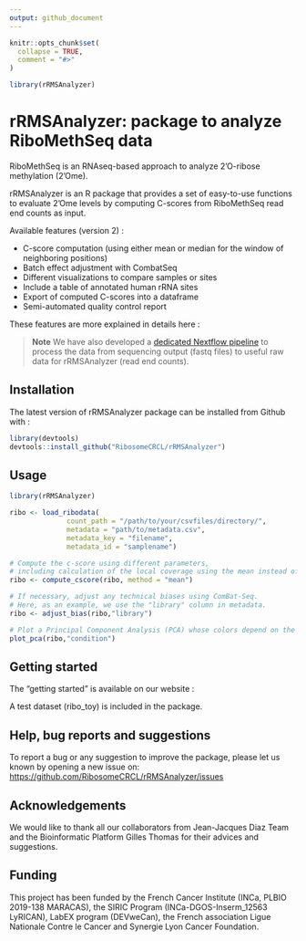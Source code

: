 ```yaml
---
output: github_document
---
```


<!-- README.md is generated from README.Rmd. Please edit that file -->

```r
knitr::opts_chunk$set(
  collapse = TRUE,
  comment = "#>"
)
```

```r
library(rRMSAnalyzer)
```

# rRMSAnalyzer: package to analyze RiboMethSeq data

RiboMethSeq is an RNAseq-based approach to analyze 2'O-ribose methylation (2'Ome).

rRMSAnalyzer is an R package that provides a set of easy-to-use functions to evaluate 2'Ome levels by computing C-scores from RiboMethSeq read end counts as input.

Available features (version 2) : 

- C-score computation (using either mean or median for the window of neighboring positions)
- Batch effect adjustment with CombatSeq
- Different visualizations to compare samples or sites
- Include a table of annotated human rRNA sites 
- Export of computed C-scores into a dataframe 
- Semi-automated quality control report

These features are more explained in details here : 

> **Note** We have also developed a [dedicated Nextflow pipeline](https://github.com/RibosomeCRCL/ribomethseq-nf) to process the data from sequencing output (fastq files) to useful raw data for rRMSAnalyzer (read end counts).

## Installation

The latest version of rRMSAnalyzer package can be installed from Github with :

```r
library(devtools)
devtools::install_github("RibosomeCRCL/rRMSAnalyzer")
```

## Usage

```r
library(rRMSAnalyzer)

ribo <- load_ribodata(
              count_path = "/path/to/your/csvfiles/directory/",
              metadata = "path/to/metadata.csv",
              metadata_key = "filename",
              metadata_id = "samplename")

# Compute the c-score using different parameters,
# including calculation of the local coverage using the mean instead of the median
ribo <- compute_cscore(ribo, method = "mean")

# If necessary, adjust any technical biases using ComBat-Seq.
# Here, as an example, we use the "library" column in metadata.
ribo <- adjust_bias(ribo,"library")

# Plot a Principal Component Analysis (PCA) whose colors depend on the "condition" column in metadata
plot_pca(ribo,"condition")
```

## Getting started

The "getting started" is available on our website :

A test dataset (ribo_toy) is included in the package.

## Help, bug reports and suggestions

To report a bug or any suggestion to improve the package, please let us known by opening a new issue on: <https://github.com/RibosomeCRCL/rRMSAnalyzer/issues>

## Acknowledgements

We would like to thank all our collaborators from Jean-Jacques Diaz Team and the Bioinformatic Platform Gilles Thomas for their advices and suggestions.

## Funding

This project has been funded by the French Cancer Institute (INCa, PLBIO 2019-138 MARACAS), the SIRIC Program (INCa-DGOS-Inserm_12563 LyRICAN), LabEX program (DEVweCan), the French association Ligue Nationale Contre le Cancer and Synergie Lyon Cancer Foundation.